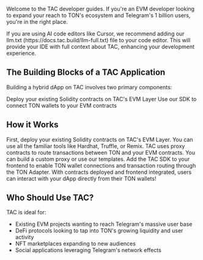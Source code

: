 Welcome to the TAC developer guides. If you're an EVM developer looking to expand your reach to TON's ecosystem and Telegram's 1 billion users, you're in the right place.

<Note>
  If you are using AI code editors like Cursor, we recommend adding our llm.txt
  (https://docs.tac.build/llm-full.txt) file to your code editor. This will
  provide your IDE with full context about TAC, enhancing your development
  experience.
</Note>

## The Building Blocks of a TAC Application

Building a hybrid dApp on TAC involves two primary components:

<CardGroup cols={2}>
  <Card
    title="Smart Contracts"
    icon="code"
    href="/build/smart-contracts/introduction"
  >
    Deploy your existing Solidity contracts on TAC's EVM Layer
  </Card>
  <Card title="Frontend SDK" icon="browser" href="/build/sdk/introduction">
    Use our SDK to connect TON wallets to your EVM contracts
  </Card>
</CardGroup>

## How it Works

<Steps>
  <Step title="Deploy Your Smart Contracts">
    First, deploy your existing Solidity contracts on TAC's EVM Layer. You can
    use all the familiar tools like Hardhat, Truffle, or Remix.
  </Step>
  <Step title="Build a Proxy Contract">
    TAC uses proxy contracts to route transactions between TON and your EVM
    contracts. You can build a custom proxy or use our templates.
  </Step>
  <Step title="Integrate the TAC SDK">
    Add the TAC SDK to your frontend to enable TON wallet connections and
    transaction routing through the TON Adapter.
  </Step>
  <Step title="Launch Your Hybrid dApp">
    With contracts deployed and frontend integrated, users can interact with
    your dApp directly from their TON wallets!
  </Step>
</Steps>

## Who Should Use TAC?

TAC is ideal for:

- Existing EVM projects wanting to reach Telegram's massive user base
- DeFi protocols looking to tap into TON's growing liquidity and user activity
- NFT marketplaces expanding to new audiences
- Social applications leveraging Telegram's network effects
